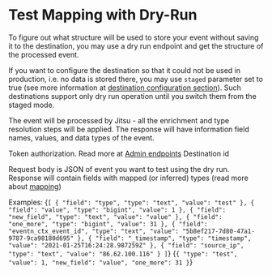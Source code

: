 # Test Mapping with Dry-Run

To figure out what structure will be used to store your event without saving it to the destination, you may use a dry run endpoint and get the structure of the processed event.

If you want to configure the destination so that it could not be used in production, i.e. no data is stored there,
you may use `staged` parameter set to true \(see more information at
[destination configuration section](/docs/destinations-configuration/)\). Such destinations support only
dry run operation until you switch them from the staged mode.

<APIMethod method="post" path="/api/v1/events/dry-run?destination_id=[id]" />


The event will be processed by Jitsu - all the enrichment and type resolution steps will be applied. The response will have information field names, values, and data types of the event.

<APIParam dataType="string" required={true} type="header" name="X-Auth-Token">
    Token authorization. Read more at <a href="/docs/other-features/admin-endpoints">Admin endpoints</a>
</APIParam>

<APIParam dataType="string" required={true} type="queryString" name="destination_id">
    Destination id
</APIParam>

Request body is JSON of event you want to test using the dry run. Response will contain fields with mapped (or inferred) types
(read more about [mapping](/docs/configuration/schema-and-mappings))

Examples:
<CodeInTabs>
    <CodeTab lang="json" title="Request example">
{`
[
  {
    "field": "type",
    "type": "text",
    "value": "test"
  },
  {
    "field": "value",
    "type": "bigint",
    "value": 1
  },
  {
    "field": "new_field",
    "type": "text",
    "value": "value"
  },
  {
    "field": "one_more",
    "type": "bigint",
    "value": 31
  },
  {
    "field": "eventn_ctx_event_id",
    "type": "text",
    "value": "5b8ef217-7d80-47a1-9787-9ca98180d695"
  },
  {
    "field": "_timestamp",
    "type": "timestamp",
    "value": "2021-01-25T16:24:28.987259Z"
  },
  {
    "field": "source_ip",
    "type": "text",
    "value": "86.62.100.116"
  }
]
`}
    </CodeTab>
    <CodeTab lang="json" title="Request example">
{`
{
    "type": "test",
    "value": 1,
    "new_field": "value",
    "one_more": 31
}
`}
    </CodeTab>

</CodeInTabs>

